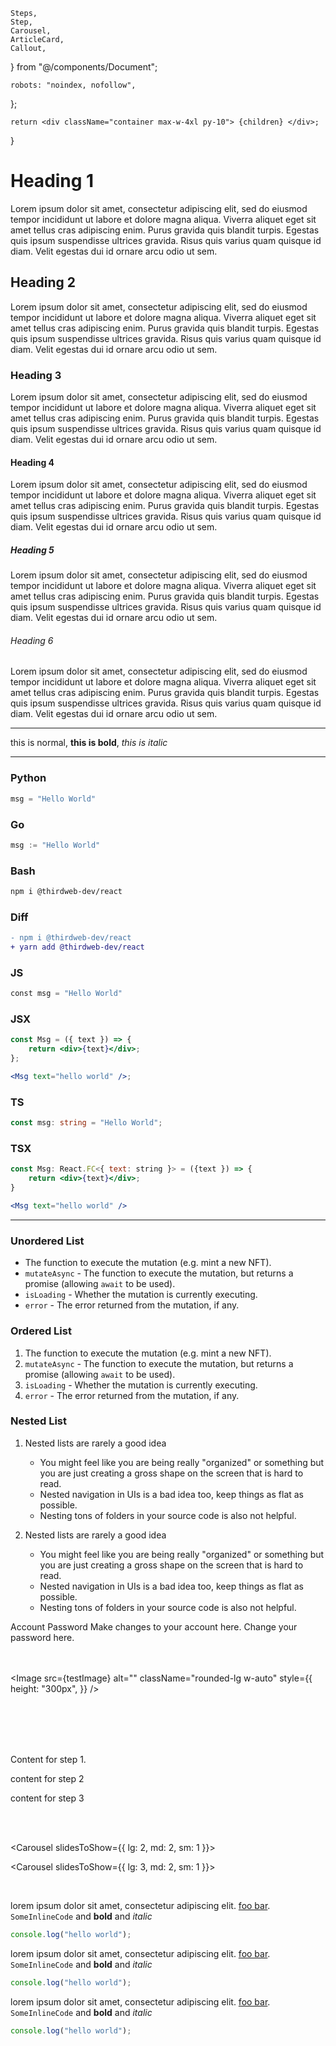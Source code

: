 	Steps,
	Step,
	Carousel,
	ArticleCard,
	Callout,
} from "@/components/Document";

	robots: "noindex, nofollow",
};

	return <div className="container max-w-4xl py-10"> {children} </div>;
}

# Heading 1

Lorem ipsum dolor sit amet, consectetur adipiscing elit, sed do eiusmod tempor incididunt ut labore et dolore magna aliqua. Viverra aliquet eget sit amet tellus cras adipiscing enim. Purus gravida quis blandit turpis. Egestas quis ipsum suspendisse ultrices gravida. Risus quis varius quam quisque id diam. Velit egestas dui id ornare arcu odio ut sem.

## Heading 2

Lorem ipsum dolor sit amet, consectetur adipiscing elit, sed do eiusmod tempor incididunt ut labore et dolore magna aliqua. Viverra aliquet eget sit amet tellus cras adipiscing enim. Purus gravida quis blandit turpis. Egestas quis ipsum suspendisse ultrices gravida. Risus quis varius quam quisque id diam. Velit egestas dui id ornare arcu odio ut sem.

### Heading 3

Lorem ipsum dolor sit amet, consectetur adipiscing elit, sed do eiusmod tempor incididunt ut labore et dolore magna aliqua. Viverra aliquet eget sit amet tellus cras adipiscing enim. Purus gravida quis blandit turpis. Egestas quis ipsum suspendisse ultrices gravida. Risus quis varius quam quisque id diam. Velit egestas dui id ornare arcu odio ut sem.

#### Heading 4

Lorem ipsum dolor sit amet, consectetur adipiscing elit, sed do eiusmod tempor incididunt ut labore et dolore magna aliqua. Viverra aliquet eget sit amet tellus cras adipiscing enim. Purus gravida quis blandit turpis. Egestas quis ipsum suspendisse ultrices gravida. Risus quis varius quam quisque id diam. Velit egestas dui id ornare arcu odio ut sem.

##### Heading 5

Lorem ipsum dolor sit amet, consectetur adipiscing elit, sed do eiusmod tempor incididunt ut labore et dolore magna aliqua. Viverra aliquet eget sit amet tellus cras adipiscing enim. Purus gravida quis blandit turpis. Egestas quis ipsum suspendisse ultrices gravida. Risus quis varius quam quisque id diam. Velit egestas dui id ornare arcu odio ut sem.

###### Heading 6

Lorem ipsum dolor sit amet, consectetur adipiscing elit, sed do eiusmod tempor incididunt ut labore et dolore magna aliqua. Viverra aliquet eget sit amet tellus cras adipiscing enim. Purus gravida quis blandit turpis. Egestas quis ipsum suspendisse ultrices gravida. Risus quis varius quam quisque id diam. Velit egestas dui id ornare arcu odio ut sem.

---

this is normal, **this is bold**, _this is italic_

---

### Python

```python
msg = "Hello World"
```

### Go

```python
msg := "Hello World"
```

### Bash

```bash
npm i @thirdweb-dev/react
```

### Diff

```diff
- npm i @thirdweb-dev/react
+ yarn add @thirdweb-dev/react
```

### JS

```python
const msg = "Hello World"
```

### JSX

```jsx
const Msg = ({ text }) => {
	return <div>{text}</div>;
};

<Msg text="hello world" />;
```

### TS

```ts
const msg: string = "Hello World";
```

### TSX

```jsx
const Msg: React.FC<{ text: string }> = ({text }) => {
	return <div>{text}</div>;
}

<Msg text="hello world" />
```

---

### Unordered List

- The function to execute the mutation (e.g. mint a new NFT).
- `mutateAsync` - The function to execute the mutation, but returns a promise (allowing `await` to be used).
- `isLoading` - Whether the mutation is currently executing.
- `error` - The error returned from the mutation, if any.

### Ordered List

1. The function to execute the mutation (e.g. mint a new NFT).
2. `mutateAsync` - The function to execute the mutation, but returns a promise (allowing `await` to be used).
3. `isLoading` - Whether the mutation is currently executing.
4. `error` - The error returned from the mutation, if any.

### Nested List

1. Nested lists are rarely a good idea

   - You might feel like you are being really "organized" or something but you are just creating a gross shape on the screen that is hard to read.
   - Nested navigation in UIs is a bad idea too, keep things as flat as possible.
   - Nesting tons of folders in your source code is also not helpful.

2. Nested lists are rarely a good idea

   - You might feel like you are being really "organized" or something but you are just creating a gross shape on the screen that is hard to read.
   - Nested navigation in UIs is a bad idea too, keep things as flat as possible.
   - Nesting tons of folders in your source code is also not helpful.

<div className="h-20" />

<Tabs defaultValue="account">
	<TabsList>
		<TabsTrigger value="account">Account</TabsTrigger>
		<TabsTrigger value="password">Password</TabsTrigger>
	</TabsList>
	<TabsContent value="account">Make changes to your account here.</TabsContent>
	<TabsContent value="password">Change your password here.</TabsContent>
</Tabs>

<br />
<br />

<Image src={testImage} alt="" className="my-10" />

<br />
<br />

<Image
	src={testImage}
	alt=""
	className="rounded-lg w-auto"
	style={{
		height: "300px",
	}}
/>

<br />
<br />

<div className="flex justify-center border py-8 rounded-lg">
	<Image
		src={testImage}
		alt=""
		className="rounded-lg w-auto"
		style={{
			height: "300px",
		}}
	/>
</div>

<br />
<br />

<Steps>

<Step title="Step 1" >

Content for step 1.

</Step>

<Step title="Step 2" >

content for step 2

</Step>

<Step title="Step 3" >

content for step 3

</Step>

</Steps>

<br />
<br />

<Carousel slidesToShow={{
	lg: 2,
	md: 2,
	sm: 1
}}>

<ArticleCard
	title="Some Title"
	description="This is a short description about this card and its properties."
	href="/"
	image={testImage}
/>

<ArticleCard
	title="Some Title"
	description="This is a short description about this card and its properties."
	href="/"
	image={test2Image}
/>

<ArticleCard
	title="Some Title"
	description="This is a short description about this card and its properties."
	href="/"
	image={testImage}
/>

<ArticleCard
	title="Some Title"
	description="This is a short description about this card and its properties."
	href="/"
	image={testImage}
/>

</Carousel>

<Carousel slidesToShow={{
	lg: 3,
	md: 2,
	sm: 1
}}>

<ArticleCard
	title="Some Title"
	description="This is a short description about this card and its properties."
	href="/"
	image={testImage}
/>

<ArticleCard
	title="Some Title"
	description="This is a short description about this card and its properties."
	href="/"
	image={testImage}
/>

<ArticleCard
	title="Some Title"
	description="This is a short description about this card and its properties."
	href="/"
	image={testImage}
/>

<ArticleCard
	title="Some Title"
	description="This is a short description about this card and its properties."
	href="/"
	image={testImage}
/>

</Carousel>

<br />

<Callout variant='info' title="This is info variant">

lorem ipsum dolor sit amet, consectetur adipiscing elit. [foo bar](https://www.google.com/search?q=foo+bar&rlz=1C5CHFA_enIN1037IN1041&oq=foo+bar&gs_lcrp=EgZjaHJvbWUyBggAEEUYOTIGCAEQRRg8MgYIAhBFGDwyBggDEEUYPNIBBzczMmowajGoAgCwAgA&sourceid=chrome&ie=UTF-8). `SomeInlineCode` and **bold** and _italic_

```ts
console.log("hello world");
```

</Callout>

<Callout variant='warning' title="This is warning variant">

lorem ipsum dolor sit amet, consectetur adipiscing elit. [foo bar](https://www.google.com/search?q=foo+bar&rlz=1C5CHFA_enIN1037IN1041&oq=foo+bar&gs_lcrp=EgZjaHJvbWUyBggAEEUYOTIGCAEQRRg8MgYIAhBFGDwyBggDEEUYPNIBBzczMmowajGoAgCwAgA&sourceid=chrome&ie=UTF-8). `SomeInlineCode` and **bold** and _italic_

```ts
console.log("hello world");
```

</Callout>

<Callout variant='danger' title="This is danger variant">

lorem ipsum dolor sit amet, consectetur adipiscing elit. [foo bar](https://www.google.com/search?q=foo+bar&rlz=1C5CHFA_enIN1037IN1041&oq=foo+bar&gs_lcrp=EgZjaHJvbWUyBggAEEUYOTIGCAEQRRg8MgYIAhBFGDwyBggDEEUYPNIBBzczMmowajGoAgCwAgA&sourceid=chrome&ie=UTF-8). `SomeInlineCode` and **bold** and _italic_

```ts
console.log("hello world");
```

</Callout>
